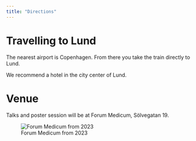 ```yaml
---
title: "Directions"
---
```


# Travelling to Lund

The nearest airport is Copenhagen. From there you take the train directly to Lund.

We recommend a hotel in the city center of Lund.

# Venue

Talks and poster session will be at Forum Medicum, Sölvegatan 19.

![Forum Medicum from 2023](img/Medicinskafakulteten_ForumMedicum_2.jpg)

